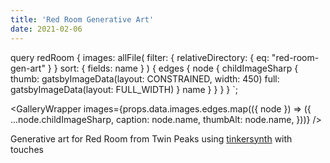 ```yaml
---
title: 'Red Room Generative Art'
date: 2021-02-06
---
```



  query redRoom {
    images: allFile(
      filter: { relativeDirectory: { eq: "red-room-gen-art" } }
      sort: { fields: name }
    ) {
      edges {
        node {
          childImageSharp {
            thumb: gatsbyImageData(layout: CONSTRAINED, width: 450)
            full: gatsbyImageData(layout: FULL_WIDTH)
          }
          name
        }
      }
    }
  }
`;

<GalleryWrapper
  images={props.data.images.edges.map(({ node }) => ({
    ...node.childImageSharp,
    caption: node.name,
    thumbAlt: node.name,
  }))}
/>

Generative art for Red Room from Twin Peaks using [tinkersynth](https://tinkersynth.com/) with touches
